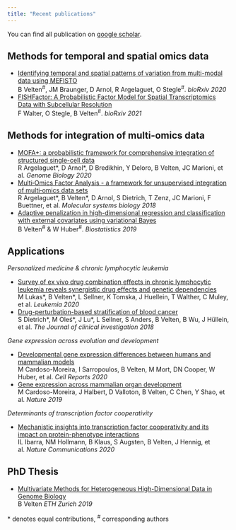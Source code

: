 ```yaml
---
title: "Recent publications"
---
```


You can find all publication on [google scholar](https://scholar.google.de/citations?user=sJ2lkaAAAAAJ&hl=de&oi=ao).

## Methods for temporal and spatial omics data

* [Identifying temporal and spatial patterns of variation from multi-modal data using MEFISTO](https://www.biorxiv.org/content/10.1101/2020.11.03.366674v1?rss=1) <br/>
B Velten^#^, JM Braunger, D Arnol, R Argelaguet, O Stegle^#^. *bioRxiv 2020*
* [FISHFactor: A Probabilistic Factor Model for Spatial Transcriptomics Data with Subcellular Resolution](https://www.biorxiv.org/content/10.1101/2021.11.04.467354v1) <br/>
F Walter, O Stegle, B Velten^#^. *bioRxiv 2021*

## Methods for integration of multi-omics data

* [MOFA+: a probabilistic framework for comprehensive integration of structured single-cell data](https://genomebiology.biomedcentral.com/articles/10.1186/s13059-020-02015-1?utm_source=other_website&utm_medium=cpm&utm_content=leaderboard&utm_campaign=BSCN_2_DD_X-molfeed) <br/>
R Argelaguet\*, D Arnol\*, D Bredikhin, Y Deloro, B Velten, JC Marioni, et al. *Genome Biology 2020*
* [Multi‐Omics Factor Analysis - a framework for unsupervised integration of multi‐omics data sets](https://www.embopress.org/doi/10.15252/msb.20178124) <br/>
R Argelaguet\*, B Velten\*, D Arnol, S Dietrich, T Zenz, JC Marioni, F Buettner, et al. *Molecular systems biology 2018*
* [Adaptive penalization in high-dimensional regression and classification with external covariates using variational Bayes](https://academic.oup.com/biostatistics/advance-article/doi/10.1093/biostatistics/kxz034/5584177) <br/>
B Velten^#^ & W Huber^#^. *Biostatistics 2019*


## Applications

*Personalized medicine & chronic lymphocytic leukemia *

* [Survey of ex vivo drug combination effects in chronic lymphocytic leukemia
reveals synergistic drug effects and genetic dependencies](https://www.nature.com/articles/s41375-020-0846-5) <br/>
M Lukas\*, B Velten\*, L Sellner, K Tomska, J Huellein, T Walther, C Muley, et al. *Leukemia 2020*
* [Drug-perturbation-based stratification of blood cancer](https://www.jci.org/articles/view/93801) <br/>
S Dietrich\*, M Oleś\*, J Lu\*, L Sellner, S Anders, B Velten, B Wu, J Hüllein, et al. *The Journal of clinical investigation 2018*


*Gene expression across evolution and development*

* [Developmental gene expression differences between humans and mammalian models](https://www.sciencedirect.com/science/article/pii/S2211124720312973) <br/>
M Cardoso-Moreira, I Sarropoulos, B Velten, M Mort, DN Cooper, W Huber, et al.
*Cell Reports 2020*
* [Gene expression across mammalian organ development](https://www.nature.com/articles/s41586-019-1338-5) <br/>
M Cardoso-Moreira, J Halbert, D Valloton, B Velten, C Chen, Y Shao, et al. *Nature 2019*

*Determinants of transcription factor cooperativity*

* [Mechanistic insights into transcription factor cooperativity and its impact on protein-phenotype interactions](https://www.nature.com/articles/s41467-019-13888-7) <br/>
IL Ibarra, NM Hollmann, B Klaus, S Augsten, B Velten, J Hennig, et al. *Nature Communications 2020*

## PhD Thesis

* [Multivariate Methods for Heterogeneous High-Dimensional Data in Genome Biology](https://www.research-collection.ethz.ch/handle/20.500.11850/333437) <br/>
B Velten *ETH Zurich 2019*


\* denotes equal contributions, ^#^ corresponding authors